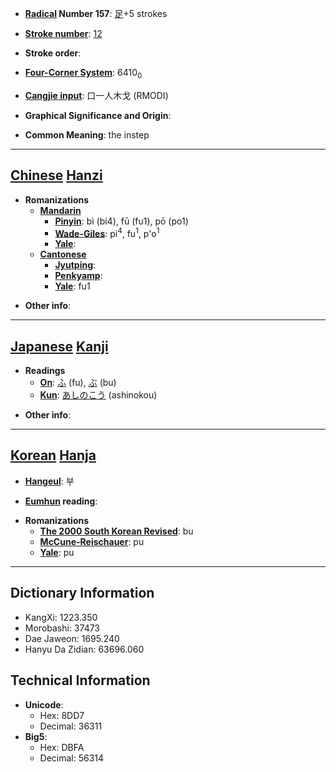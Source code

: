 * '''[[Wiktionary:Chinese radical index| Radical]] Number 157''': [[Wiktionary:Chinese radical index 足|足]]+5 strokes

* '''[[Wiktionary:Chinese total strokes index|Stroke number]]''': [[Wiktionary:Chinese total strokes index 12|12]]

* '''Stroke order''': 

* '''[[Wiktionary:Chinese four corner index|Four-Corner System]]''': 6410<sub>0</sub>

* '''[[Wiktionary:Chinese Cangjie index|Cangjie input]]''': 口一人木戈 (RMODI)

* '''Graphical Significance and Origin''': 

* '''Common Meaning''': the instep

----

== [[Chinese]] [[Hanzi]] ==

* '''Romanizations'''
** '''[[Mandarin]]'''
*** '''[[Pinyin]]''': bì (bi4), fū (fu1), pō (po1)
*** '''[[Wade-Giles]]''': pi<sup>4</sup>, fu<sup>1</sup>, p'o<sup>1</sup>
*** '''[[Yale]]''': 
** '''[[Cantonese]]'''
*** '''[[Jyutping]]''':
*** '''[[Penkyamp]]''': 
*** '''[[Yale]]''': fu1

* '''Other info''': 

----

== [[Japanese]] [[Kanji]] ==

* '''Readings'''
** '''[[On]]''': [[ふ]] (fu), [[ぶ]] (bu)
** '''[[Kun]]''': [[あしのこう]] (ashinokou)

* '''Other info''':  

----

== [[Korean]] [[Hanja]] ==

* '''[[Hangeul]]''': 부

* '''[[Eumhun]] reading''': 

* '''Romanizations'''
** '''[[The 2000 South Korean Revised Romanization|The 2000 South Korean Revised]]''': bu
** '''[[McCune-Reischauer]]''': pu
** '''[[Yale]]''': pu

----

== Dictionary Information ==

* KangXi: 1223.350
* Morobashi: 37473
* Dae Jaweon: 1695.240
* Hanyu Da Zidian: 63696.060

== Technical Information ==

* '''Unicode''':
** Hex: 8DD7
** Decimal: 36311
* '''Big5''':
** Hex: DBFA
** Decimal: 56314